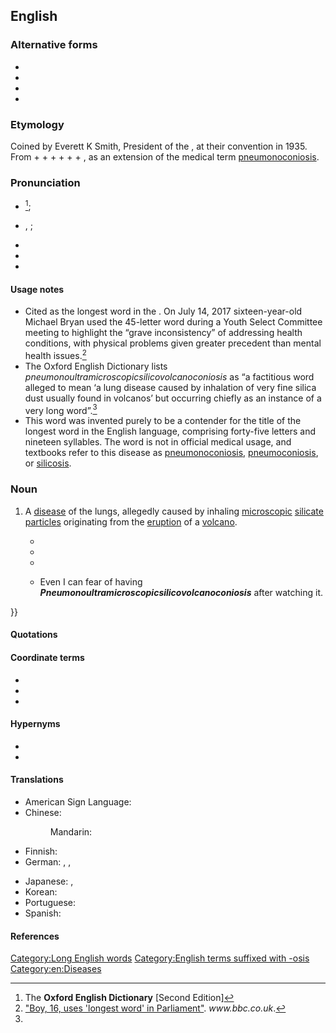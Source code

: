 ==English==
{{wikipedia|pneumonoultramicroscopicsilicovolcanoconiosis|pneumono​ultra​microscopic​silico​volcano​coniosis}} <!-- Contains soft hyphens to allow wrapping. -->

===Alternative forms===
* {{l|en|pneumonoultramicroscopicsilicovolcano-coniosis}}
* {{l|en|pneumonoultramicroscopicsilicovolcanokoniosis}}
* {{l|en|pneumonultramicroscopicsilicovolcanoconiosis}}
* {{l|en|P45}}

===Etymology===
Coined by Everett K Smith, President of the {{w|National Puzzlers' League}}, at their convention in 1935. From {{der|en|grc|πνεύμων||lung}} + {{der|en|la|ultra||beyond}} + {{cog|en|microscopic}} + {{m|en|silico-}} + {{m|en|volcano}} + {{der|en|grc|κόνις||dust}} + {{cog|en|-osis}}, as an extension of the medical term [[pneumonoconiosis]].

===Pronunciation===
* {{a|RP}} {{IPA|en|/njuːˌmɒ.nəʊ.ʌl.tɹə.maɪ.kɹəʊˈskɒ.pɪkˌsɪ.lɪ.kəʊ.vɒl.keɪ.nəʊ.kəʊ.niˈəʊ.sɪs/}}<ref name="OED-pronstress&usage">The '''Oxford English Dictionary''' [Second Edition]</ref>;
* {{a|GA}} {{enPR|no͞o-män'ō-ŭl-trə-mī-krə-skäpʹĭk-sĭl'ē-kō-väl-kā-nō-kō-nē-ōʹsĭs}}, {{IPA|en|/nuˌmɑ.noʊ.ʌl.tɹə.maɪ.kɹoʊˈskɑ.pɪkˌsɪ.lɪ.koʊ.vɑl.keɪ.noʊ.koʊ.niˈoʊ.sɪs/}};
* {{audio|en|en-us-pneumonoultramicroscopicsilicovolcanoconiosis.ogg|Audio (US)}}
* {{audio|en|Es-us-ncalif-pneumonoultramicroscopicsilicovolcanoconisis.ogg|Audio (US, Northern California)}}
* {{hyphenation|en|pneu|mo|no|ul|tra|mi|cro|sco|pic|si|li|co|vol|ca|no|co|ni|o|sis}}

====Usage notes====
* Cited as the longest word in the ''{{w|Oxford English Dictionary}}''. On July 14, 2017 sixteen-year-old Michael Bryan used the 45-letter word during a Youth Select Committee meeting to highlight the “grave inconsistency” of addressing health conditions, with physical problems given greater precedent than mental health issues.<ref>[http://www.bbc.co.uk/news/uk-england-dorset-40775470 "Boy, 16, uses 'longest word' in Parliament"]. ''www.bbc.co.uk''.</ref>
* The Oxford English Dictionary lists ''pneumonoultramicroscopicsilicovolcanoconiosis'' as “a factitious word alleged to mean ‘a lung disease caused by inhalation of very fine silica dust usually found in volcanos’ but occurring chiefly as an instance of a very long word”.<ref name="OED-pronstress&usage"/>
* This word was invented purely to be a contender for the title of the longest word in the English language, comprising forty-five letters and nineteen syllables. The word is not in official medical usage, and textbooks refer to this disease as [[pneumonoconiosis]], [[pneumoconiosis]], or [[silicosis]].

===Noun===
{{en-noun|-}}

# {{lb|en|nonce}} A [[disease]] of the lungs, allegedly caused by inhaling [[microscopic]] [[silicate]] [[particle|particles]] originating from the [[eruption]] of a [[volcano]].
#* {{quote-journal
|en
|year=1980
|month=March
|title=Black Lung
|first=Lorin E.
|last=Kerr
|journal=Journal of Public Health Policy
|volume=1
|issue=1
|page=50
|jstor=3342357
|passage=Call it miner's asthma, [[silicosis]], '''pneumonoultramicroscopicsilicovolcanoconiosis''', coal workers' [[pneumoconiosis]], or [[black lung]]—they are all dust diseases with the same symptoms.
}}
#* {{quote-newsgroup
|en
|date=1998-08-27
|title=Lament for a Lung Disease
|author=Smokey
|newsgroup=talk.bizarre
|id=6s3r8o$brt$1@camel15.mindspring.com
|url=http://groups.google.com/group/talk.bizarre/browse_thread/thread/3db7020dcb5b531e/cbd79ebd7c266219?q=pneumonoultramicroscopicsilicovolcanoconiosis
|passage=I say that it must be the silica dust<br />That we breathed through our mouths and our noses<br />That brought '''pneumonoultramicroscopicsilicovolcanoconiosis'''.
}}
#* {{quote-newsgroup
|en
|date=2002-12-18T04:19:52
|group=alt.fan.scarecrow
|author=Pod
|title=Pneumonoultramicroscopicsilicovolcanoconiosis
|id=iHSL9.2091$h43.295898@stones
|url=http://groups.google.com/group/alt.fan.scarecrow/msg/39876843908f9513
|passage=It's either '''pneumonoultramicroscopicsilicovolcanoconiosis''', or a bad cough.
}}
#* {{quote-book
|en
|date=2011-04-28
|title=Am I the Person My Mother Warned Me About?: A Four-year College Experience ... Only the Good Parts
|first=Kurt D.
|last=Stradtman
|publisher=Xlibris
|isbn=9781462862887
|lccn=2011906469
|page=90
|pageurl=http://books.google.com/books?id=06v2Q_rL_dAC&pg=PA90&dq=pneumonoultramicroscopicsilicovolcanoconiosis
|passage=I still can't watch ''House M.D.'' and not have my mind wonder{{...}} Even I can fear of{{SIC}} having '''''Pneumonoultramicroscopicsilicovolcanoconiosis''''' after watching it.
}}

====Quotations====
{{seemoreCites|en}}

====Coordinate terms====
* {{l|en|black lung}}
* {{l|en|potter's rot}}
* {{l|en|miner's cough}}

====Hypernyms====
* {{l|en|pneumoconiosis}}
* {{l|en|silicosis}}

====Translations====
{{trans-top|disease of the lungs}}
* American Sign Language: {{t-needed|ase}}
* Chinese:
*: Mandarin: {{t|cmn|礦工氣管癌|sc=Hani}}
* Finnish: {{t|fi|pneumonoultramikroskopikosilikovulkanokonioosi}}
* German: {{t|de|Quarzstaublunge|f}}, {{t|de|Quarzstaublungenkrankheit|f}}, {{t|de|Silikose|f}}
{{trans-mid}}
* Japanese: {{t|ja|ニューモノウルトラマイクロスコーピックシリコヴォルケーノコニオシス|tr=nyūmonōrutoramaikurosukōpikkushirikovorukēnokonioshisu|sc=Jpan}}, {{t|ja|塵肺|tr=jinhai, jinpai}}
* Korean: {{t|ko|진폐증|sc=Kore}}
* Portuguese: {{t+|pt|pneumoultramicroscopicossilicovulcanoconiose|f}}
* Spanish: {{t+|es|neumoconiosis|f}}
{{trans-bottom}}

====References====
<references/>

[[Category:Long English words]]

[[Category:English terms suffixed with -osis]]
[[Category:en:Diseases]]
